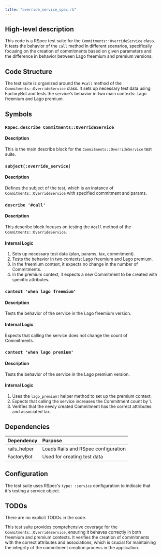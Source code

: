 ```yaml
---
title: "override_service_spec.rb"
---
```


## High-level description
This code is a RSpec test suite for the `Commitments::OverrideService` class. It tests the behavior of the `call` method in different scenarios, specifically focusing on the creation of commitments based on given parameters and the difference in behavior between Lago freemium and premium versions.

## Code Structure
The test suite is organized around the `#call` method of the `Commitments::OverrideService` class. It sets up necessary test data using FactoryBot and tests the service's behavior in two main contexts: Lago freemium and Lago premium.

## Symbols

### `RSpec.describe Commitments::OverrideService`
#### Description
This is the main describe block for the `Commitments::OverrideService` test suite.

### `subject(:override_service)`
#### Description
Defines the subject of the test, which is an instance of `Commitments::OverrideService` with specified commitment and params.

### `describe '#call'`
#### Description
This describe block focuses on testing the `#call` method of the `Commitments::OverrideService`.

#### Internal Logic
1. Sets up necessary test data (plan, params, tax, commitment).
2. Tests the behavior in two contexts: Lago freemium and Lago premium.
3. In the freemium context, it expects no change in the number of Commitments.
4. In the premium context, it expects a new Commitment to be created with specific attributes.

### `context 'when lago freemium'`
#### Description
Tests the behavior of the service in the Lago freemium version.

#### Internal Logic
Expects that calling the service does not change the count of Commitments.

### `context 'when lago premium'`
#### Description
Tests the behavior of the service in the Lago premium version.

#### Internal Logic
1. Uses the `lago_premium!` helper method to set up the premium context.
2. Expects that calling the service increases the Commitment count by 1.
3. Verifies that the newly created Commitment has the correct attributes and associated tax.

## Dependencies
| Dependency | Purpose |
|:-----------|:--------|
| rails_helper | Loads Rails and RSpec configuration |
| FactoryBot | Used for creating test data |

## Configuration
The test suite uses RSpec's `type: :service` configuration to indicate that it's testing a service object.

## TODOs
There are no explicit TODOs in the code.

This test suite provides comprehensive coverage for the `Commitments::OverrideService`, ensuring it behaves correctly in both freemium and premium contexts. It verifies the creation of commitments with the correct attributes and associations, which is crucial for maintaining the integrity of the commitment creation process in the application.